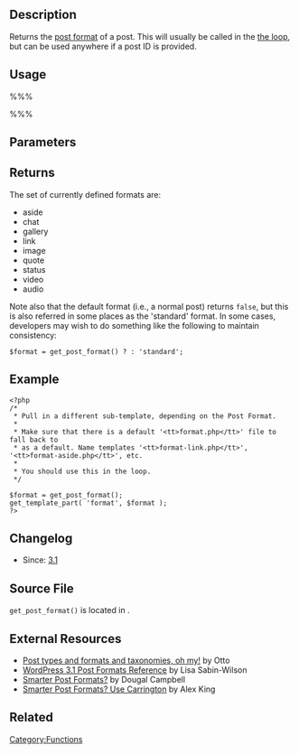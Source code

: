 {{Languages|
{{en|Function Reference/get_post_format}}
{{ko|Function Reference/get_post_format}}
{{es|Function Reference/get_post_format}}
{{ja|関数リファレンス/get_post_format}}
{{zh-cn|函数参考/get_post_format}}
}}

== Description ==

Returns the [[Post Formats|post format]] of a post.  This will usually be called in the [[The Loop|the loop]], but can be used anywhere if a post ID is provided.

== Usage ==

%%%<?php $format = get_post_format( $post_id ); ?>%%%

== Parameters ==

{{Parameter|$post_id|integer or object|ID of the post or the post object.|Optional|current loop post}}

== Returns ==
{{Return|Format|string|The format of the post, or <tt>false</tt> if no format is set.}}
The set of currently defined formats are:
* aside
* chat
* gallery
* link
* image
* quote
* status
* video
* audio

Note also that the default format (i.e., a normal post) returns <tt>false</tt>, but this is also referred in some places as the 'standard' format. In some cases, developers may wish to do something like the following to maintain consistency:

<pre>
$format = get_post_format() ? : 'standard';
</pre>

== Example ==
<pre>
<?php
/*
 * Pull in a different sub-template, depending on the Post Format.
 * 
 * Make sure that there is a default '<tt>format.php</tt>' file to fall back to
 * as a default. Name templates '<tt>format-link.php</tt>', '<tt>format-aside.php</tt>', etc.
 *
 * You should use this in the loop.
 */

$format = get_post_format();
get_template_part( 'format', $format );
?>
</pre>

== Changelog ==

* Since: [[Version 3.1|3.1]]

== Source File ==

<tt>get_post_format()</tt> is located in {{Trac|wp-includes/post-formats.php}}.

== External Resources ==

* [http://ottopress.com/2010/post-types-and-formats-and-taxonomies-oh-my/ Post types and formats and taxonomies, oh my!] by Otto
* [http://lisasabin-wilson.com/wordpress-3-1-post-formats-reference WordPress 3.1 Post Formats Reference] by Lisa Sabin-Wilson
* [http://dougal.gunters.org/blog/2010/12/10/smarter-post-formats Smarter Post Formats?] by Dougal Campbell
* [http://alexking.org/blog/2010/12/14/smarter-post-formats-use-carrington Smarter Post Formats? Use Carrington] by Alex King

== Related ==

{{Post Formats}}

{{Tag Footer}}

[[Category:Functions]]